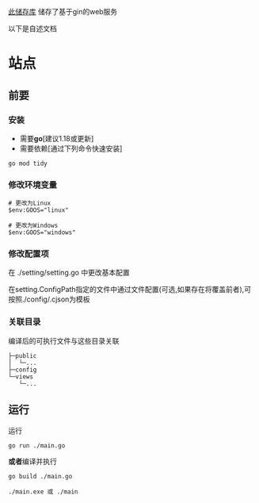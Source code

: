 [此储存库](https://github.com/STARTRACEX/STARTRACEX.github.io) 储存了基于gin的web服务

以下是自述文档

# 站点

## 前要

### 安装

- 需要**go**[建议1.18或更新]
- 需要依赖[通过下列命令快速安装]

```shell copy
go mod tidy
```

### 修改环境变量

```shell copy
# 更改为Linux
$env:GOOS="linux"

# 更改为Windows
$env:GOOS="windows"
```

### 修改配置项

在 ./setting/setting.go 中更改基本配置

在setting.ConfigPath指定的文件中通过文件配置(可选,如果存在将覆盖前者),可按照./config/.cjson为模板

### 关联目录

编译后的可执行文件与这些目录关联

```shell
├─public
│  └─...
├─config
└─views
   └─...
```

## 运行

运行

```shell copy
go run ./main.go
```

**或者**编译并执行

```shell copy
go build ./main.go

./main.exe 或 ./main
```

